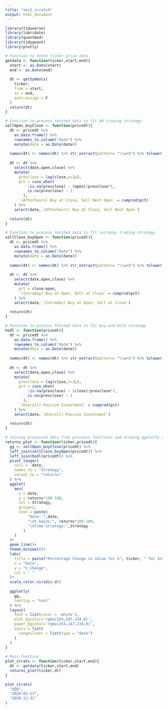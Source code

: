 ```yaml
---
title: "sec2_scratch"
output: html_document
---
```


```r
library(tidyverse)
library(lubridate)
library(quantmod)
library(tidyquant)
library(plotly)
```

```r
# Function to fetch ticker price data
getdata <- function(ticker,start,end){
  start <- as.Date(start)
  end <- as.Date(end)
  
  dt <- getSymbols(
    ticker,
    from = start,
    to = end,
    auto.assign = F
  )
  return(dt)
}

# Function to process fetched data to fit AH traaing strategy
sellOpen_buyClose <- function(pricedt){
  dt <- pricedt %>%
    as.data.frame() %>% 
    rownames_to_column("date") %>% 
    mutate(date = as.Date(date))
  
  names(dt) <- names(dt) %>% str_extract(pattern= "\\w+$") %>% tolower()
  
  dt <- dt %>% 
    select(date,open,close) %>% 
    mutate(
      prevclose = lag(close,n=1L),
      pct = case_when(
          !is.na(prevclose) ~ (open)/prevclose*1,
          is.na(prevclose) ~ 1
        ),
      `(Afterhours) Buy at Close, Sell Next Open` = cumprod(pct)
    ) %>% 
    select(date,`(Afterhours) Buy at Close, Sell Next Open`)
  
  return(dt)
}

# Function to process fetched data to fit intraday trading strategy
sellClose_buyOpen <- function(pricedt){
  dt <- pricedt %>%
    as.data.frame() %>% 
    rownames_to_column("date") %>% 
    mutate(date = as.Date(date))
  
  names(dt) <- names(dt) %>% str_extract(pattern= "\\w+$") %>% tolower()
  
  dt <- dt %>% 
    select(date,open,close) %>% 
    mutate(
      pct = close/open,
      `(Intraday) Buy at Open, Sell at Close` = cumprod(pct)
    ) %>% 
    select(date,`(Intraday) Buy at Open, Sell at Close`)
  
  return(dt)
}

# Function to process fetched data to fit buy-and-hold strategy
hodl <- function(pricedt){
  dt <- pricedt %>%
    as.data.frame() %>% 
    rownames_to_column("date") %>% 
    mutate(date = as.Date(date))
  
  names(dt) <- names(dt) %>% str_extract(pattern= "\\w+$") %>% tolower()
  
  dt <- dt %>% 
    select(date,open,close) %>% 
    mutate(
      prevclose = lag(close,n=1L),
      pct = case_when(
          !is.na(prevclose) ~ (close)/prevclose*1,
          is.na(prevclose) ~ 1
        ),
      `(Overall) Passive Investment` = cumprod(pct)
    ) %>% 
    select(date,`(Overall) Passive Investment`)
  
  return(dt)
}

# Joining processed data from previous functions and drawing ggplotly output
returns_plot <- function(ticker,pricedt){
  gg <- sellOpen_buyClose(pricedt) %>% 
  left_join(sellClose_buyOpen(pricedt)) %>% 
  left_join(hodl(pricedt)) %>% 
  pivot_longer(
    cols = -date,
    names_to = "Strategy",
    values_to = "returns"
  ) %>% 
  ggplot(
    aes(
      x = date,
      y = returns*100-100,
      col = Strategy,
      group=1,
      text = paste(
          "Date: ",date, 
          "\n% Gains:", returns*100-100, 
          "\nTime Strategy:",Strategy
        )
    )
  )+
  geom_line()+
  theme_minimal()+
  labs(
    title = paste("Percentage Change in Value for $", ticker, " for Intraday, AH, and Overall",sep =""),
    x = "Date",
    y = "% Change",
    col = " "
  )+
  scale_color_viridis_d()
  
  ggplotly(
    gg,
    tooltip = "text"
  ) %>% 
  layout(
    font = list(color = 'white'),
    plot_bgcolor='rgba(254,247,234,0)',
    paper_bgcolor='rgba(254,247,234,0)',
    xaxis = list(
      rangeslider = list(type = "date")
    )
  )
}
 
# Main function
plot_strats <- function(ticker,start,end){
  dt <- getdata(ticker,start,end) 
  returns_plot(ticker,dt)
}
```


```r
plot_strats(
  "QQQ",
  "2020-03-23",
  "2020-12-31"
)
```


